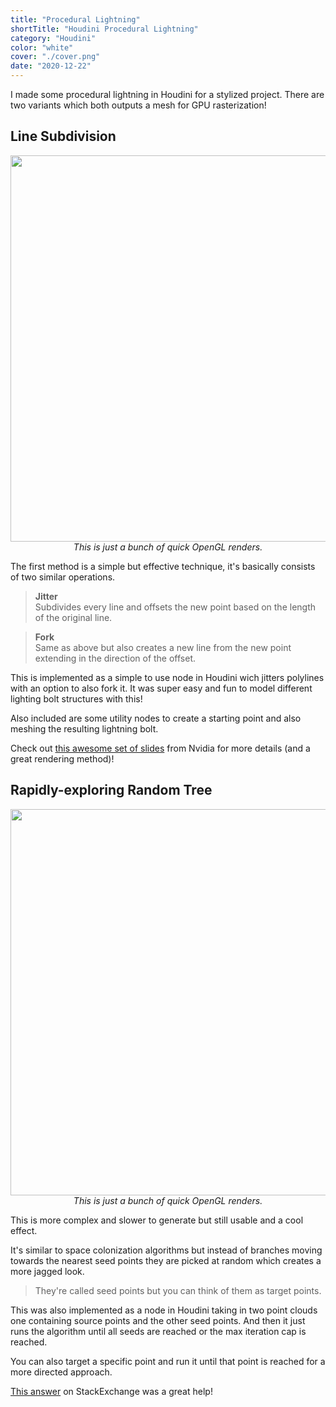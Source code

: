 ```yaml
---
title: "Procedural Lightning"
shortTitle: "Houdini Procedural Lightning"
category: "Houdini"
color: "white"
cover: "./cover.png"
date: "2020-12-22"
---
```


I made some procedural lightning in Houdini for a stylized project. There are two variants which both outputs a mesh for GPU rasterization!

## Line Subdivision


<img src={imgSubdivLineExamples} style="width: 70ch" />
<p style="text-align: center; margin: 0">
  <i>This is just a bunch of quick OpenGL renders.</i>
</p>

The first method is a simple but effective technique, it's basically consists of two similar operations.

> **Jitter**  
> Subdivides every line and offsets the new point based on the length of the original line.

> **Fork**  
> Same as above but also creates a new line from the new point extending in the direction of the offset.

This is implemented as a simple to use node in Houdini wich jitters polylines with an option to also fork it.
It was super easy and fun to model different lighting bolt structures with this!

Also included are some utility nodes to create a starting point and also meshing the resulting lightning bolt.

Check out [this awesome set of slides](http://developer.download.nvidia.com/SDK/10/direct3d/Source/Lightning/doc/lightning_doc.pdf) from Nvidia for more details (and a great rendering method)!

## Rapidly-exploring Random Tree


<img src={imgRandomTreeExamples} style="width: 70ch" />
<p style="text-align: center; margin: 0">
  <i>This is just a bunch of quick OpenGL renders.</i>
</p>

This is more complex and slower to generate but still usable and a cool effect.

It's similar to space colonization algorithms but instead of branches moving towards the nearest seed points they are picked at random which creates a more jagged look.

> They're called seed points but you can think of them as target points.

This was also implemented as a node in Houdini taking in two point clouds one containing source points and the other seed points.
And then it just runs the algorithm until all seeds are reached or the max iteration cap is reached.

You can also target a specific point and run it until that point is reached for a more directed approach.

[This answer](https://gamedev.stackexchange.com/a/100583) on StackExchange was a great help!
